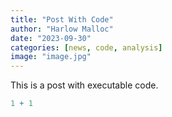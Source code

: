 ```yaml
---
title: "Post With Code"
author: "Harlow Malloc"
date: "2023-09-30"
categories: [news, code, analysis]
image: "image.jpg"
---
```


This is a post with executable code.

```r
1 + 1
```
